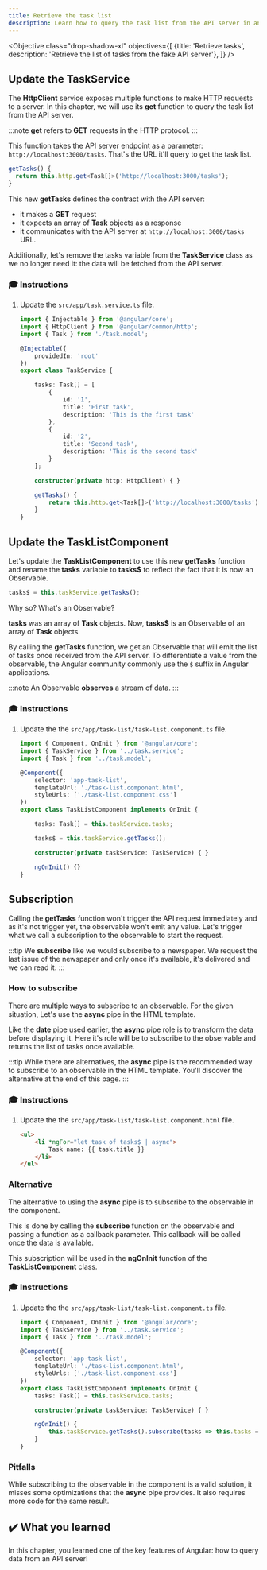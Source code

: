 ```yaml
---
title: Retrieve the task list
description: Learn how to query the task list from the API server in an Angular application.
---
```



<Objective class="drop-shadow-xl" objectives={[
    {title: 'Retrieve tasks', description: 'Retrieve the list of tasks from the fake API server'},
]} />

## Update the TaskService

The **HttpClient** service exposes multiple functions to make HTTP requests to a server. In this chapter, we will use its **get** function to query the task list from the API server.

:::note
**get** refers to **GET** requests in the HTTP protocol.
:::

This function takes the API server endpoint as a parameter: `http://localhost:3000/tasks`.
That's the URL it'll query to get the task list.

```typescript
getTasks() {
  return this.http.get<Task[]>('http://localhost:3000/tasks');
}
```

This new **getTasks** defines the contract with the API server:

- it makes a **GET** request
- it expects an array of **Task** objects as a response
- it communicates with the API server at `http://localhost:3000/tasks` URL.

Additionally, let's remove the tasks variable from the **TaskService** class as we no longer need it: the data will be fetched from the API server.

### 🎓 Instructions

<Steps>

1. Update the `src/app/task.service.ts` file.

    ```typescript del={"Remove the task variable": 9-21} ins={"Add the getTasks function": 24-27}
    import { Injectable } from '@angular/core';
    import { HttpClient } from '@angular/common/http';
    import { Task } from './task.model';

    @Injectable({
        providedIn: 'root'
    })
    export class TaskService {

        tasks: Task[] = [
            {
                id: '1',
                title: 'First task',
                description: 'This is the first task'
            },
            {
                id: '2',
                title: 'Second task',
                description: 'This is the second task'
            }
        ];

        constructor(private http: HttpClient) { }

        getTasks() {
            return this.http.get<Task[]>('http://localhost:3000/tasks');
        }
    }
    ```

</Steps>

## Update the TaskListComponent

Let's update the **TaskListComponent** to use this new **getTasks** function and rename the **tasks** variable to **tasks$** to reflect the fact that it is now an Observable.

```typescript
tasks$ = this.taskService.getTasks();
```

Why so? What's an Observable?

**tasks** was an array of **Task** objects. Now, **tasks$** is an Observable of an array of **Task** objects.

By calling the **getTasks** function, we get an Observable that will emit the list of tasks once received from the API server.
To differentiate a value from the observable, the Angular community commonly use the `$` suffix in Angular applications.

:::note
An Observable **observes** a stream of data.
:::

### 🎓 Instructions

<Steps>

1. Update the the `src/app/task-list/task-list.component.ts` file.

    ```typescript del={"Remove the task variable": 11-12} ins={"Replace it with the tasks$ variable": 13-14}
    import { Component, OnInit } from '@angular/core';
    import { TaskService } from '../task.service';
    import { Task } from '../task.model';

    @Component({
        selector: 'app-task-list',
        templateUrl: './task-list.component.html',
        styleUrls: ['./task-list.component.css']
    })
    export class TaskListComponent implements OnInit {

        tasks: Task[] = this.taskService.tasks;

        tasks$ = this.taskService.getTasks();

        constructor(private taskService: TaskService) { }

        ngOnInit() {}
    }
    ```

</Steps>

## Subscription

Calling the **getTasks** function won't trigger the API request immediately and as it's not trigger yet, the observable won't emit any value.
Let's trigger what we call a subscription to the observable to start the request.

:::tip
We **subscribe** like we would subscribe to a newspaper.
We request the last issue of the newspaper and only once it's available, it's delivered and we can read it.
:::

### How to subscribe

There are multiple ways to subscribe to an observable.
For the given situation, Let's use the **async** pipe in the HTML template.

Like the **date** pipe used earlier, the **async** pipe role is to transform the data before displaying it.
Here it's role will be to subscribe to the observable and returns the list of tasks once available.

:::tip
While there are alternatives, the **async** pipe is the recommended way to subscribe to an observable in the HTML template.
You'll discover the alternative at the end of this page.
:::

### 🎓 Instructions

<Steps>

1. Update the the `src/app/task-list/task-list.component.html` file.

    ```html ins={"Update the HTML template": 1-2} ins="tasks$ | async"
    <ul>
        <li *ngFor="let task of tasks$ | async">
            Task name: {{ task.title }}
        </li>
    </ul>
    ```

</Steps>

### Alternative

The alternative to using the **async** pipe is to subscribe to the observable in the component.

This is done by calling the **subscribe** function on the observable and passing a function as a callback parameter.
This callback will be called once the data is available.

This subscription will be used in the **ngOnInit** function of the **TaskListComponent** class.

### 🎓 Instructions

<Steps>

1. Update the the `src/app/task-list/task-list.component.ts` file.

    ```typescript ins={"Subscribe to the observable": 14-17}
    import { Component, OnInit } from '@angular/core';
    import { TaskService } from '../task.service';
    import { Task } from '../task.model';

    @Component({
        selector: 'app-task-list',
        templateUrl: './task-list.component.html',
        styleUrls: ['./task-list.component.css']
    })
    export class TaskListComponent implements OnInit {
        tasks: Task[] = this.taskService.tasks;

        constructor(private taskService: TaskService) { }

        ngOnInit() {
            this.taskService.getTasks().subscribe(tasks => this.tasks = tasks);
        }
    }
    ```

</Steps>

### Pitfalls

While subscribing to the observable in the component is a valid solution, it misses some optimizations that the **async** pipe provides.
It also requires more code for the same result.


## ✔️ What you learned

In this chapter, you learned one of the key features of Angular: how to query data from an API server!


